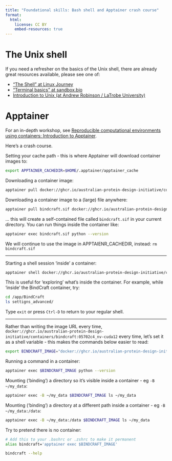```yaml
---
title: "Foundational skills: Bash shell and Apptainer crash course"
format:
  html:
    license: CC BY
    embed-resources: true
---
```


# The Unix shell

If you need a refresher on the basics of the Unix shell, there are already great resources available, please see one of:

- ["The Shell" at Linux Journey](https://linuxjourney.com/lesson/the-shell)
- ["Terminal basics" at sandbox.bio](https://sandbox.bio/tutorials/terminal-basics)
- [Introduction to Unix (at Andrew Robinson / LaTrobe University)](http://andrewjrobinson.github.io/training_docs/tutorials/unix/)


# Apptainer

For an in-depth workshop, see [Reproducible computational environments using containers: Introduction to Apptainer](https://carpentries-incubator.github.io/apptainer-introduction/).

Here's a crash course.

Setting your cache path - this is where Apptainer will download container images to:
```bash
export APPTAINER_CACHEDIR=$HOME/.apptainer/apptainer_cache
```

Downloading a container image:
```bash
apptainer pull docker://ghcr.io/australian-protein-design-initiative/containers/bindcraft:05702c4_nv-cuda12
```

Downloading a container image to a (large) file anywhere:
```bash
apptainer pull bindcraft.sif docker://ghcr.io/australian-protein-design-initiative/containers/bindcraft:05702c4_nv-cuda12
```

... this will create a self-contained file called `bindcraft.sif` in your current directory. You can run things inside the container like: 
```bash
apptainer exec bindcraft.sif python --version
```

We will continue to use the image in APPTAIENR_CACHEDIR, instead: `rm bindcraft.sif`

----

Starting a shell session 'inside' a container:
```bash
apptainer shell docker://ghcr.io/australian-protein-design-initiative/containers/bindcraft:05702c4_nv-cuda12
```

This is useful for 'exploring' what's inside the container. For example, while 'inside' the BindCraft container, try:
```bash
cd /app/BindCraft
ls settigns_advanced/
```

Type `exit` or press `Ctrl-D` to return to your regular shell.

----

Rather than writing the image URL every time, `docker://ghcr.io/australian-protein-design-initiative/containers/bindcraft:05702c4_nv-cuda12` every time, let's set it as a shell variable - this makes the commands below easier to read:

```bash
export BINDCRAFT_IMAGE="docker://ghcr.io/australian-protein-design-initiative/containers/bindcraft:05702c4_nv-cuda12"
```

Running a command in a container:
```bash
apptainer exec $BINDCRAFT_IMAGE python --version
```

Mounting ('binding') a directory so it's visible inside a container - eg `-B ~/my_data`:
```bash
apptainer exec -B ~/my_data $BINDCRAFT_IMAGE ls ~/my_data
```

Mounting ('binding') a directory at a different path inside a container - eg `-B ~/my_data:/data`:
```bash
apptainer exec -B ~/my_data:/data $BINDCRAFT_IMAGE ls ~/my_data
```

Try to pretend there is no container:

```bash
# Add this to your .bashrc or .zshrc to make it permanent
alias bindcraft='apptainer exec $BINDCRAFT_IMAGE'

bindcraft --help
```